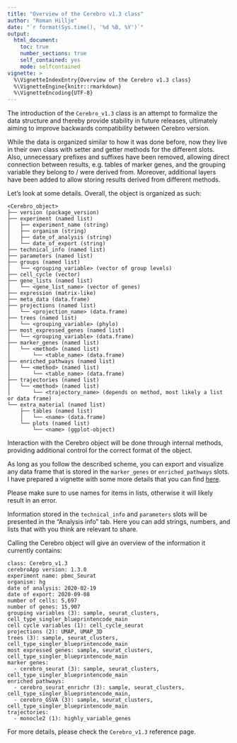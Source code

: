 ```yaml
---
title: "Overview of the Cerebro v1.3 class"
author: "Roman Hillje"
date: "`r format(Sys.time(), '%d %B, %Y')`"
output:
  html_document:
    toc: true
    number_sections: true
    self_contained: yes
    mode: selfcontained
vignette: >
  %\VignetteIndexEntry{Overview of the Cerebro v1.3 class}
  %\VignetteEngine{knitr::rmarkdown}
  %\VignetteEncoding{UTF-8}
---
```


The introduction of the `Cerebro_v1.3` class is an attempt to formalize the data structure and thereby provide stability in future releases, ultimately aiming to improve backwards compatibility between Cerebro version.

While the data is organized similar to how it was done before, now they live in their own class with setter and getter methods for the different slots. Also, unnecessary prefixes and suffixes have been removed, allowing direct connection between results, e.g. tables of marker genes, and the grouping variable they belong to / were derived from. Moreover, additional layers have been added to allow storing results derived from different methods.

Let's look at some details. Overall, the object is organized as such:

```
<Cerebro_object>
├── version (package_version)
├── experiment (named list)
│   ├── experiment_name (string)
│   ├── organism (string)
│   ├── date_of_analysis (string)
│   └── date_of_export (string)
├── technical_info (named list)
├── parameters (named list)
├── groups (named list)
│   └── <grouping_variable> (vector of group levels)
├── cell_cycle (vector)
├── gene_lists (named list)
│   └── <gene_list_name> (vector of genes)
├── expression (matrix-like)
├── meta_data (data.frame)
├── projections (named list)
│   └── <projection_name> (data.frame)
├── trees (named list)
│   └── <grouping_variable> (phylo)
├── most_expressed_genes (named list)
│   └── <grouping_variable> (data.frame)
├── marker_genes (named list)
│   └── <method> (named list)
│       └── <table_name> (data.frame)
├── enriched_pathways (named list)
│   └── <method> (named list)
│       └── <table_name> (data.frame)
├── trajectories (named list)
│   └── <method> (named list)
│       └── <trajectory_name> (depends on method, most likely a list or data frame)
└── extra_material (named list)
    ├── tables (named list)
    │   └── <name> (data.frame)    
    └── plots (named list)
        └── <name> (ggplot-object)
```

Interaction with the Cerebro object will be done through internal methods, providing additional control for the correct format of the object.

As long as you follow the described scheme, you can export and visualize any data frame that is stored in the `marker_genes` or `enriched_pathways` slots. I have prepared a vignette with some more details that you can find [here](export_and_visualize_custom_tables_and_plots.html).

Please make sure to use names for items in lists, otherwise it will likely result in an error.

Information stored in the `technical_info` and `parameters` slots will be presented in the "Analysis info" tab. Here you can add strings, numbers, and lists that with you think are relevant to share.

Calling the Cerebro object will give an overview of the information it currently contains:

```
class: Cerebro_v1.3
cerebroApp version: 1.3.0
experiment name: pbmc_Seurat
organism: hg
date of analysis: 2020-02-19
date of export: 2020-09-08
number of cells: 5,697
number of genes: 15,907
grouping variables (3): sample, seurat_clusters, cell_type_singler_blueprintencode_main
cell cycle variables (1): cell_cycle_seurat
projections (2): UMAP, UMAP_3D
trees (3): sample, seurat_clusters, cell_type_singler_blueprintencode_main
most expressed genes: sample, seurat_clusters, cell_type_singler_blueprintencode_main
marker genes:
  - cerebro_seurat (3): sample, seurat_clusters, cell_type_singler_blueprintencode_main
enriched pathways:
  - cerebro_seurat_enrichr (3): sample, seurat_clusters, cell_type_singler_blueprintencode_main, 
  - cerebro_GSVA (3): sample, seurat_clusters, cell_type_singler_blueprintencode_main
trajectories:
  - monocle2 (1): highly_variable_genes
```

For more details, please check the `Cerebro_v1.3` reference page.
